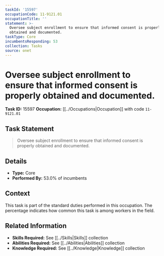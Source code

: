 ```yaml
---
taskId: '15597'
occupationCode: 11-9121.01
occupationTitle: ''
statement: >-
  Oversee subject enrollment to ensure that informed consent is properly
  obtained and documented.
taskType: Core
incumbentsResponding: 53
collection: Tasks
source: onet
---
```

# Oversee subject enrollment to ensure that informed consent is properly obtained and documented.

**Task ID:** 15597
**Occupation:** [[../Occupations|Occupation]] with code `11-9121.01`

## Task Statement

> Oversee subject enrollment to ensure that informed consent is properly obtained and documented.

## Details

- **Type:** Core
- **Performed By:** 53.0% of incumbents

## Context

This task is part of the standard duties performed in this occupation. The percentage indicates how common this task is among workers in the field.

## Related Information

- **Skills Required:** See [[../Skills|Skills]] collection
- **Abilities Required:** See [[../Abilities|Abilities]] collection
- **Knowledge Required:** See [[../Knowledge|Knowledge]] collection
